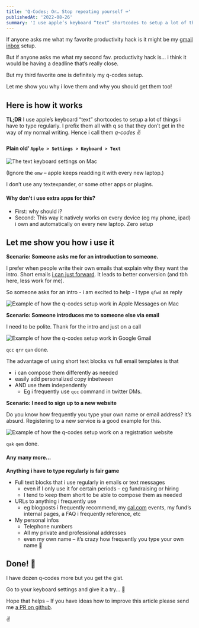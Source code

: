 ```yaml
---
title: 'Q-Codes; Or… Stop repeating yourself ⌨️'
publishedAt: '2022-08-26'
summary: 'I use apple’s keyboard “text” shortcodes to setup a lot of things i have to type regularly. It’s easily one of my favorite productivity hacks!'
---
```


If anyone asks me what my favorite productivity hack is it might be my [gmail inbox](https://klinger.io/posts/how-to-use-gmail-more-efficiently) setup.

But if anyone asks me what my second fav. productivity hack is… i think it would be having a deadline that’s really close.

But my third favorite one is definitely my q-codes setup.

Let me show you why i love them and why you should get them too!

## Here is how it works

**TL;DR** I use apple’s keyboard “text” shortcodes to setup a lot of things i have to type regularly. I prefix them all with q so that they don’t get in the way of my normal writing. Hence i call them _q-codes_ ✌️

#### Plain old’ `Apple > Settings > Keyboard > Text`

<Image
  src="qcodes-ac9c9e37-ed13-4f06-89c5-102a1f8b5925-1.png"
  alt="The text keyboard settings on Mac"
/>

(Ignore the `omw` – apple keeps readding it with every new laptop.)

I don’t use any textexpander, or some other apps or plugins.

#### Why don't i use extra apps for this?

- First: why should i?
- Second: This way it natively works on every device (eg my phone, ipad) i own and automatically on every new laptop. Zero setup

## Let me show you how i use it

**Scenario: Someone asks me for an introduction to someone.**

I prefer when people write their own emails that explain why they want the intro. Short emails [i can just forward](https://also.roybahat.com/introductions-and-the-forward-intro-email-14e2827716a1). It leads to better conversion (and tbh here, less work for me).

So someone asks for an intro - i am excited to help - I type `qfwd` as reply

<Image
  src="qcodes-7d2b8525-9b13-49f4-830c-1e646d7c4cb2.gif"
  alt="Example of how the q-codes setup work in Apple Messages on Mac"
/>

**Scenario: Someone introduces me to someone else via email**

I need to be polite. Thank for the intro and just on a call

<Image
  src="qcodes-34b17502-b87f-49a1-ad67-4350162759c9.gif"
  alt="Example of how the q-codes setup work in Google Gmail"
/>

`qcc` `qrr` `qan` done.

The advantage of using short text blocks vs full email templates is that

- i can compose them differently as needed
- easily add personalized copy inbetween
- AND use them independently
  - Eg i frequently use `qcc` command in twitter DMs.

**Scenario: I need to sign up to a new website**

Do you know how frequently you type your own name or email address? It’s absurd. Registering to a new service is a good example for this.

<Image
  src="qcodes-0d9a2f4f-2160-44a0-adec-683216d381f6.gif"
  alt="Example of how the q-codes setup work on a registration website"
/>

`qak` `qem` done.

#### Any many more…

**Anything i have to type regularly is fair game**

- Full text blocks that i use regularly in emails or text messages
  - even if I only use it for certain periods – eg fundraising or hiring
  - I tend to keep them short to be able to compose them as needed
- URLs to anything i frequently use
  - eg blogposts i frequently recommend, my [cal.com](http://cal.com) events, my fund’s internal pages, a FAQ i frequently reference, etc
- My personal infos
  - Telephone numbers
  - All my private and professional addresses
  - even my own name – it’s crazy how frequently you type your own name 🤯


## Done! 💪

I have dozen q-codes more but you get the gist.

Go to your keyboard settings and give it a try… 🙂

Hope that helps – If you have ideas how to improve this article please send me [a PR on github](https://github.com/andreasklinger/klinger-io).

✌️
